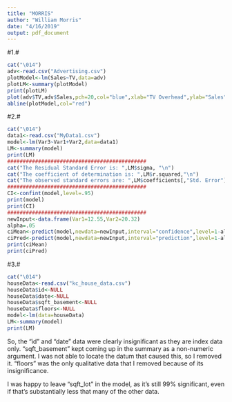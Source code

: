 ```yaml
---
title: "MORRIS"
author: "William Morris"
date: "4/16/2019"
output: pdf_document
---
```

#1.#
```r
cat("\014")
adv<-read.csv("Advertising.csv")
plotModel<-lm(Sales~TV,data=adv)
plotLM<-summary(plotModel)
print(plotLM)
plot(adv$TV,adv$Sales,pch=20,col="blue",xlab="TV Overhead",ylab="Sales",main="Sales vs TV")
abline(plotModel,col="red")
```

#2.#
```r
cat("\014")
data1<-read.csv("MyData1.csv")
model<-lm(Var3~Var1+Var2,data=data1)
LM<-summary(model)
print(LM)
#############################################
cat("The Residual Standard Error is: ",LM$sigma, "\n")
cat("The coefficient of determination is: ",LM$r.squared,"\n")
cat("The observed standard errors are: ",LM$coefficients[,"Std. Error"],"\n")
#############################################
CI<-confint(model,level=.95)
print(model)
print(CI)
#############################################
newInput<-data.frame(Var1=12.55,Var2=20.32)
alpha=.05
ciMean<-predict(model,newdata=newInput,interval="confidence",level=1-alpha)
ciPred<-predict(model,newdata=newInput,interval="prediction",level=1-alpha)
print(ciMean)
print(ciPred)
```

#3.#
```r
cat("\014")
houseData<-read.csv("kc_house_data.csv")
houseData$id<-NULL
houseData$date<-NULL
houseData$sqft_basement<-NULL
houseData$floors<-NULL
model<-lm(data=houseData)
LM<-summary(model)
print(LM)
```

So, the "id" and "date" data were clearly insignificant as they are index data only. "sqft_basement" kept coming up in the summary as a non-numeric argument. I was not able to locate the datum that caused this, so I removed it. "floors" was the only qualitative data that I removed because of its insignificance.

I was happy to leave "sqft_lot" in the model, as it's still 99% significant, even if that's substantially less that many of the other data.

